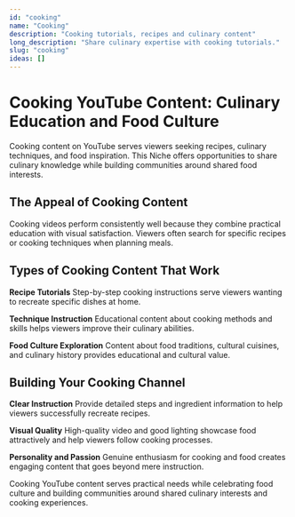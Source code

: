 ```yaml
---
id: "cooking"
name: "Cooking"
description: "Cooking tutorials, recipes and culinary content"
long_description: "Share culinary expertise with cooking tutorials."
slug: "cooking"
ideas: []
---
```


# Cooking YouTube Content: Culinary Education and Food Culture

Cooking content on YouTube serves viewers seeking recipes, culinary techniques, and food inspiration. This Niche offers opportunities to share culinary knowledge while building communities around shared food interests.

## The Appeal of Cooking Content

Cooking videos perform consistently well because they combine practical education with visual satisfaction. Viewers often search for specific recipes or cooking techniques when planning meals.

## Types of Cooking Content That Work

**Recipe Tutorials**
Step-by-step cooking instructions serve viewers wanting to recreate specific dishes at home.

**Technique Instruction**
Educational content about cooking methods and skills helps viewers improve their culinary abilities.

**Food Culture Exploration**
Content about food traditions, cultural cuisines, and culinary history provides educational and cultural value.

## Building Your Cooking Channel

**Clear Instruction**
Provide detailed steps and ingredient information to help viewers successfully recreate recipes.

**Visual Quality**
High-quality video and good lighting showcase food attractively and help viewers follow cooking processes.

**Personality and Passion**
Genuine enthusiasm for cooking and food creates engaging content that goes beyond mere instruction.

Cooking YouTube content serves practical needs while celebrating food culture and building communities around shared culinary interests and cooking experiences.
